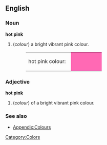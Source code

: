 ==English==

===Noun===
'''hot pink'''
#(''colour'') a bright vibrant pink colour.
#:<table><tr><td>hot pink colour: &nbsp;</td><td bgcolor="#FF69B4" width="80">&nbsp; </td></tr></table>

===Adjective===
'''hot pink'''
#(''colour'') of a bright vibrant pink colour.

===See also===
*[[Wiktionary_Appendix:Colours|Appendix:Colours]]

[[Category:Colors]]